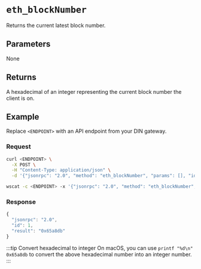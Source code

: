 
# `eth_blockNumber`


Returns the current latest block number. 

## Parameters

None

## Returns

A hexadecimal of an integer representing the current block number the client is on.

## Example

Replace `<ENDPOINT>` with an API endpoint from your DIN gateway.

### Request


<Tabs>
  <TabItem value="curl">

```bash
curl <ENDPOINT> \
  -X POST \
  -H "Content-Type: application/json" \
  -d '{"jsonrpc": "2.0", "method": "eth_blockNumber", "params": [], "id": 1}'
```

  </TabItem>
  <TabItem value="WSS">

```bash
wscat -c <ENDPOINT> -x '{"jsonrpc": "2.0", "method": "eth_blockNumber", "params": [], "id": 1}'
```

  </TabItem>

</Tabs>

### Response


<Tabs>
  <TabItem value="JSON">

```js
{
  "jsonrpc": "2.0",
  "id": 1,
  "result": "0x65a8db"
}
```

  </TabItem>
</Tabs>

:::tip Convert hexadecimal to integer
On macOS, you can use `printf "%d\n" 0x65a8db` to convert the above hexadecimal number into an integer number.
:::
